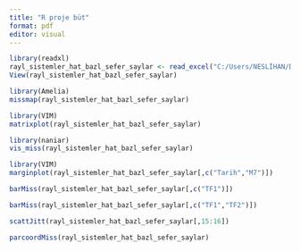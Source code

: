 ```yaml
---
title: "R proje büt"
format: pdf
editor: visual
---
```


```r
library(readxl)
rayl_sistemler_hat_bazl_sefer_saylar <- read_excel("C:/Users/NESLİHAN/Downloads/rayl-sistemler-hat-bazl-sefer-saylar.xlsx")
View(rayl_sistemler_hat_bazl_sefer_saylar)
```

```r
library(Amelia)
missmap(rayl_sistemler_hat_bazl_sefer_saylar)
```

```r
library(VIM)
matrixplot(rayl_sistemler_hat_bazl_sefer_saylar)
```

```r
library(naniar)
vis_miss(rayl_sistemler_hat_bazl_sefer_saylar)
```

```r
library(VIM)
marginplot(rayl_sistemler_hat_bazl_sefer_saylar[,c("Tarih","M7")])
```

```r
barMiss(rayl_sistemler_hat_bazl_sefer_saylar[,c("TF1")])
```

```r
barMiss(rayl_sistemler_hat_bazl_sefer_saylar[,c("TF1","TF2")])
```

```r
scattJitt(rayl_sistemler_hat_bazl_sefer_saylar[,15:16])
```

```r
parcoordMiss(rayl_sistemler_hat_bazl_sefer_saylar)
```
